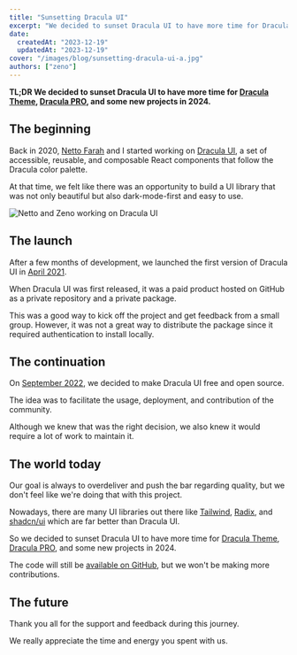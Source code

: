 ```yaml
---
title: "Sunsetting Dracula UI"
excerpt: "We decided to sunset Dracula UI to have more time for Dracula Theme, Dracula PRO, and some new projects in 2024."
date:
  createdAt: "2023-12-19"
  updatedAt: "2023-12-19"
cover: "/images/blog/sunsetting-dracula-ui-a.jpg"
authors: ["zeno"]
---
```


**TL;DR We decided to sunset Dracula UI to have more time for [Dracula Theme](https://draculatheme.com), [Dracula PRO](https://draculatheme.com/pro), and some new projects in 2024.**

## The beginning

Back in 2020, [Netto Farah](https://twitter.com/nettofarah) and I started working on [Dracula UI](https://ui.draculatheme.com/), a set of accessible, reusable, and composable React components that follow the Dracula color palette.

At that time, we felt like there was an opportunity to build a UI library that was not only beautiful but also dark-mode-first and easy to use.

![Netto and Zeno working on Dracula UI](/images/blog/sunsetting-dracula-ui-b.jpg)

## The launch

After a few months of development, we launched the first version of Dracula UI in [April 2021](https://twitter.com/zenorocha/status/1382334469370224645).

When Dracula UI was first released, it was a paid product hosted on GitHub as a private repository and a private package.

This was a good way to kick off the project and get feedback from a small group. However, it was not a great way to distribute the package since it required authentication to install locally.

## The continuation

On [September 2022](https://twitter.com/zenorocha/status/1575476765228560384), we decided to make Dracula UI free and open source.

The idea was to facilitate the usage, deployment, and contribution of the community.

Although we knew that was the right decision, we also knew it would require a lot of work to maintain it.

## The world today

Our goal is always to overdeliver and push the bar regarding quality, but we don't feel like we're doing that with this project.

Nowadays, there are many UI libraries out there like [Tailwind](https://tailwindcss.com), [Radix](https://www.radix-ui.com), and [shadcn/ui](https://ui.shadcn.com) which are far better than Dracula UI.

So we decided to sunset Dracula UI to have more time for [Dracula Theme](https://draculatheme.com), [Dracula PRO](https://draculatheme.com/pro), and some new projects in 2024.

The code will still be [available on GitHub](https://github.com/dracula/dracula-ui), but we won't be making more contributions.

## The future

Thank you all for the support and feedback during this journey.

We really appreciate the time and energy you spent with us.
